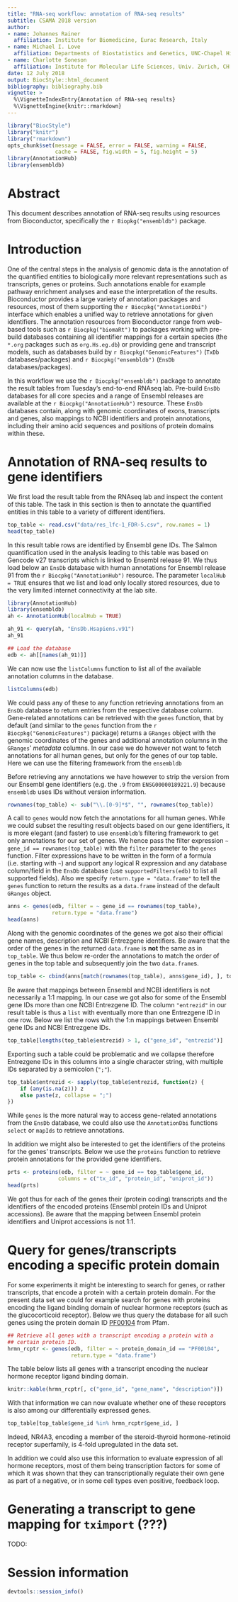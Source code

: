 ```yaml
---
title: "RNA-seq workflow: annotation of RNA-seq results"
subtitle: CSAMA 2018 version 
author:
- name: Johannes Rainer
  affiliation: Institute for Biomedicine, Eurac Research, Italy
- name: Michael I. Love
  affiliation: Departments of Biostatistics and Genetics, UNC-Chapel Hill, Chapel Hill, NC, US
- name: Charlotte Soneson
  affiliation: Institute for Molecular Life Sciences, Univ. Zurich, CH
date: 12 July 2018
output: BiocStyle::html_document
bibliography: bibliography.bib
vignette: >
  %\VignetteIndexEntry{Annotation of RNA-seq results}
  %\VignetteEngine{knitr::rmarkdown}
---
```


<!-- to compile this: rmarkdown::render("annotation-with-ensembldb.Rmd") -->

<!--
     # a list of all required libraries:
     reqlibs = sub(".*library\\(\"(.*?)\"\\).*","\\1",grep("library\\(",readLines("annotation-with-ensembldb.Rmd"),value=TRUE))
     find.package(reqlibs)
-->


```r
library("BiocStyle")
library("knitr")
library("rmarkdown")
opts_chunk$set(message = FALSE, error = FALSE, warning = FALSE,
               cache = FALSE, fig.width = 5, fig.height = 5)
library(AnnotationHub)
library(ensembldb)
```

# Abstract

This document describes annotation of RNA-seq results using resources from
Bioconductor, specifically the `r Biopkg("ensembldb")` package.

# Introduction

One of the central steps in the analysis of genomic data is the annotation of
the quantified entities to biologically more relevant representations such as
transcripts, genes or proteins. Such annotations enable for example pathway
enrichment analyses and ease the interpretation of the results. Bioconductor
provides a large variety of annotation packages and resources, most of them
supporting the `r Biocpkg("AnnotationDbi")` interface which enables a unified
way to retrieve annotations for given identifiers. The annotation resources from
Bioconductor range from web-based tools such as `r Biocpkg("biomaRt")` to
packages working with pre-build databases containing all identifier mappings for
a certain species (the `*.org` packages such as `org.Hs.eg.db`) or providing
gene and transcript models, such as databases build by `r
Biocpkg("GenomicFeatures")` (`TxDb` databases/packages) and `r
Biocpkg("ensembldb")` (`EnsDb` databases/packages).

In this workflow we use the `r Biocpkg("ensembldb")` package to annotate the
result tables from Tuesday's end-to-end RNAseq lab. Pre-build `EnsDb` databases
for all core species and a range of Ensembl releases are available at the `r
Biocpkg("AnnotationHub")` resource. These `EnsDb` databases contain, along with
genomic coordinates of exons, transcripts and genes, also mappings to NCBI
identifiers and protein annotations, including their amino acid sequences and
positions of protein domains within these.


# Annotation of RNA-seq results to gene identifiers

We first load the result table from the RNAseq lab and inspect the content of
this table. The task in this section is then to annotate the quantified entities
in this table to a variety of different identifiers.

```r
top_table <- read.csv("data/res_lfc-1_FDR-5.csv", row.names = 1)
head(top_table)
```

In this result table rows are identified by Ensembl gene IDs. The Salmon
quantification used in the analysis leading to this table was based on Gencode
v27 transcripts which is linked to Ensembl release 91. We thus load below an
`EnsDb` database with human annotations for Ensembl release 91 from the `r
Biocpkg("AnnotationHub")` resource. The parameter `localHub = TRUE` ensures that
we list and load only locally stored resources, due to the very limited internet
connectivity at the lab site.

```r
library(AnnotationHub)
library(ensembldb)
ah <- AnnotationHub(localHub = TRUE)

ah_91 <- query(ah, "EnsDb.Hsapiens.v91")
ah_91

## Load the database
edb <- ah[[names(ah_91)]]
```

We can now use the `listColumns` function to list all of the available
annotation columns in the database.

```r
listColumns(edb)
```

We could pass any of these to any function retrieving annotations from an
`EnsDb` database to return entries from the respective database
column. Gene-related annotations can be retrieved with the `genes` function,
that by default (and similar to the `genes` function from the `r
Biocpkg("GenomicFeatures")` package) returns a `GRanges` object with the genomic
coordinates of the genes and additional annotation columns in the `GRanges`'
*metadata* columns. In our case we do however not want to fetch annotations for
all human genes, but only for the genes of our top table. Here we can use the
filtering framework from the `ensembldb`

Before retrieving any annotations we have however to strip the version from our
Ensembl gene identifiers (e.g. the `.9` from `ENSG00000189221.9`) because
`ensembldb` uses IDs without version information.

```r
rownames(top_table) <- sub("\\.[0-9]*$", "", rownames(top_table))
```

A call to `genes` would now fetch the annotations for all human genes. While we
could subset the resulting result objects based on our gene identifiers, it is
more elegant (and faster) to use `ensembldb`'s filtering framework to get only
annotations for our set of genes. We hence pass the filter expression `~ gene_id
== rownames(top_table)` with the `filter` parameter to the `genes`
function. Filter expressions have to be written in the form of a formula
(i.e. starting with `~`) and support any logical R expression and any database
column/field in the `EnsDb` database (use `supportedFilters(edb)` to list all
supported fields). Also we specify `return.type = "data.frame"` to tell the
`genes` function to return the results as a `data.frame` instead of the default
`GRanges` object.

```r
anns <- genes(edb, filter = ~ gene_id == rownames(top_table),
              return.type = "data.frame")
head(anns)
```

Along with the genomic coordinates of the genes we got also their official gene
names, description and NCBI Entrezgene identifiers. Be aware that the order of
the genes in the returned `data.frame` is **not** the same as in `top_table`. We
thus below re-order the annotations to match the order of genes in the top table
and subsequently join the two `data.frame`s.

```r
top_table <- cbind(anns[match(rownames(top_table), anns$gene_id), ], top_table)
```

Be aware that mappings between Ensembl and NCBI identifiers is not necessarily a
1:1 mapping. In our case we got also for some of the Ensembl gene IDs more than
one NCBI Entrezgene ID. The column `"entrezid"` in our result table is thus a
`list` with eventually more than one Entrezgene ID in one row. Below we list the
rows with the 1:n mappings between Ensembl gene IDs and NCBI Entrezgene IDs.

```r
top_table[lengths(top_table$entrezid) > 1, c("gene_id", "entrezid")]
```

Exporting such a table could be problematic and we collapse therefore Entrezgene
IDs in this columns into a single character string, with multiple IDs
separated by a semicolon (`";"`).

```r
top_table$entrezid <- sapply(top_table$entrezid, function(z) {
    if (any(is.na(z))) z
    else paste(z, collapse = ";")
})
```

While `genes` is the more natural way to access gene-related annotations from
the `EnsDb` database, we could also use the `AnnotationDbi` functions `select`
or `mapIds` to retrieve annotations.

In addition we might also be interested to get the identifiers of the proteins
for the genes' transcripts. Below we use the `proteins` function to retrieve
protein annotations for the provided gene identifiers.

```r
prts <- proteins(edb, filter = ~ gene_id == top_table$gene_id,
                columns = c("tx_id", "protein_id", "uniprot_id"))
head(prts)
```

We got thus for each of the genes their (protein coding) transcripts and the
identifiers of the encoded proteins (Ensembl protein IDs and Uniprot
accessions). Be aware that the mapping between Ensembl protein identifiers and
Uniprot accessions is not 1:1.


# Query for genes/transcripts encoding a specific protein domain

For some experiments it might be interesting to search for genes, or rather
transcripts, that encode a protein with a certain protein domain. For the
present data set we could for example search for genes with proteins encoding
the ligand binding domain of nuclear hormone receptors (such as the
glucocorticoid receptor). Below we thus query the database for all such genes
using the protein domain ID [PF00104](http://pfam.xfam.org/family/PF00104) from
Pfam.

```r
## Retrieve all genes with a transcript encoding a protein with a
## certain protein ID.
hrmn_rcptr <- genes(edb, filter = ~ protein_domain_id == "PF00104",
                    return.type = "data.frame")

```

The table below lists all genes with a transcript encoding the nuclear hormone
receptor ligand binding domain.

```r
knitr::kable(hrmn_rcptr[, c("gene_id", "gene_name", "description")])
```

With that information we can now evaluate whether one of these receptors is also
among our differentially expressed genes.

```r
top_table[top_table$gene_id %in% hrmn_rcptr$gene_id, ]
```

Indeed, NR4A3, encoding a member of the steroid-thyroid hormone-retinoid
receptor superfamily, is 4-fold upregulated in the data set.

In addition we could also use this information to evaluate expression of all
hormone receptors, most of them being transcription factors for some of which it
was shown that they can transcriptionally regulate their own gene as part of a
negative, or in some cell types even positive, feedback loop.


# Generating a transcript to gene mapping for `tximport` (???)

TODO:

# Session information

```r
devtools::session_info() 
```


